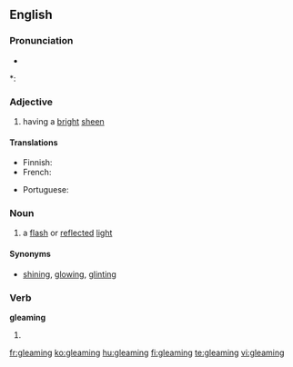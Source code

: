 ==English==

===Pronunciation===
* {{audio|en-us-gleaming.ogg|Audio (US)}}

*: {{rhymes|iːmɪŋ}}

===Adjective===
{{en-adj}}

# having a [[bright]] [[sheen]]

====Translations====
{{trans-top|having a bright sheen}}
* Finnish: {{t|fi|hohtava}}
* French: {{t+|fr|brillant|m}}
{{trans-mid}}
* Portuguese: {{t+|pt|brilhante|m}}
{{trans-bottom}}

===Noun===
{{en-noun}}

# a [[flash]] or [[reflect]]ed [[light]]

====Synonyms====
* [[shining]], [[glowing]], [[glinting]]

===Verb===
'''gleaming'''

# {{present participle of|[[gleam#Verb|gleam]]}}

[[fr:gleaming]]
[[ko:gleaming]]
[[hu:gleaming]]
[[fi:gleaming]]
[[te:gleaming]]
[[vi:gleaming]]